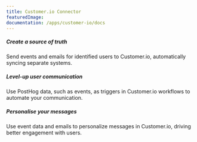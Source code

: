 ```yaml
---
title: Customer.io Connector
featuredImage: 
documentation: /apps/customer-io/docs
---
```


<Section
    divider={false}
    title="Bring product data from PostHog into Customer.io, enabling better communication with users through email, push notifications and SMS messages."
    size="full"
    cols={3}
>
    <div>
        <h5>Create a source of truth</h5>
        <p>Send events and emails for identified users to Customer.io, automatically syncing separate systems.</p>
    </div>
    <div>
        <h5>Level-up user communication</h5>
        <p>Use PostHog data, such as events, as triggers in Customer.io workflows to automate your communication.</p>
    </div>
    <div>
        <h5>Personalise your messages</h5>
        <p>Use event data and emails to personalize messages in Customer.io, driving better engagement with users.</p>
    </div>
</Section>

<TutorialsSlider topic="customer-io" />

<Documentation />
